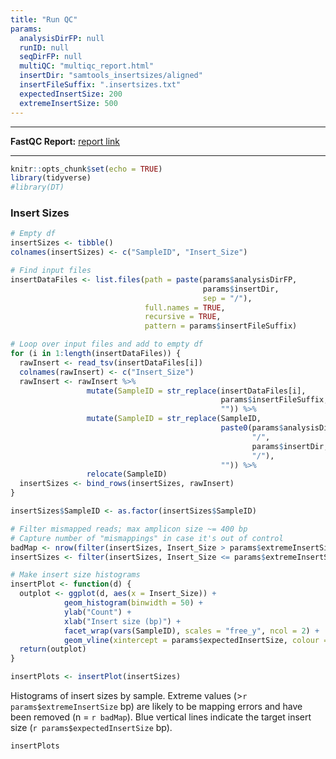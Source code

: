 ```yaml
---
title: "Run QC"
params:
  analysisDirFP: null
  runID: null
  seqDirFP: null
  multiQC: "multiqc_report.html"
  insertDir: "samtools_insertsizes/aligned"
  insertFileSuffix: ".insertsizes.txt"
  expectedInsertSize: 200
  extremeInsertSize: 500
---
```


***

__FastQC Report:__ [report link](`r params$multiQC`)

***

```r
knitr::opts_chunk$set(echo = TRUE)
library(tidyverse)
#library(DT)
```

### Insert Sizes

```r
# Empty df
insertSizes <- tibble()
colnames(insertSizes) <- c("SampleID", "Insert_Size")

# Find input files
insertDataFiles <- list.files(path = paste(params$analysisDirFP, 
                                           params$insertDir, 
                                           sep = "/"),
                              full.names = TRUE,
                              recursive = TRUE, 
                              pattern = params$insertFileSuffix)

# Loop over input files and add to empty df
for (i in 1:length(insertDataFiles)) {
  rawInsert <- read_tsv(insertDataFiles[i])
  colnames(rawInsert) <- c("Insert_Size")
  rawInsert <- rawInsert %>%
                 mutate(SampleID = str_replace(insertDataFiles[i], 
                                               params$insertFileSuffix, 
                                               "")) %>%
                 mutate(SampleID = str_replace(SampleID, 
                                               paste0(params$analysisDirFP, 
                                                      "/", 
                                                      params$insertDir, 
                                                      "/"), 
                                               "")) %>%
                 relocate(SampleID)
  insertSizes <- bind_rows(insertSizes, rawInsert)
}

insertSizes$SampleID <- as.factor(insertSizes$SampleID)

# Filter mismapped reads; max amplicon size ~= 400 bp
# Capture number of "mismappings" in case it's out of control
badMap <- nrow(filter(insertSizes, Insert_Size > params$extremeInsertSize))
insertSizes <- filter(insertSizes, Insert_Size <= params$extremeInsertSize)

# Make insert size histograms
insertPlot <- function(d) {
  outplot <- ggplot(d, aes(x = Insert_Size)) +
            geom_histogram(binwidth = 50) +
            ylab("Count") +
            xlab("Insert size (bp)") +
            facet_wrap(vars(SampleID), scales = "free_y", ncol = 2) +
            geom_vline(xintercept = params$expectedInsertSize, colour = "blue", linetype = 2)
  return(outplot)
}

insertPlots <- insertPlot(insertSizes)
```
Histograms of insert sizes by sample. Extreme values (>`r params$extremeInsertSize` bp) are likely to be mapping errors and have been removed (n = `r badMap`). Blue vertical lines indicate the target insert size (`r params$expectedInsertSize` bp).

```r
insertPlots
```
